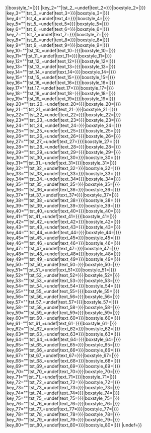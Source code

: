 <includeonly>{{familytree/step2

|boxstyle={{{boxstyle|}}}|border={{{border|2}}}|

|row1 ""=<td rowspan="2" colspan="2"></td>|
|row2 ""=|

|row1 " "=<td rowspan="2" colspan="2"><div style="width: 2em; height: 2em;"><span style="font: 1px/1px serif;">&nbsp;</span></div></td>|
|row2 " "=|

|row1 "0"=<td rowspan="2" colspan="2"><div style="width: 2em; height: 2em;"><span style="font: 1px/1px serif;">&nbsp;</span></div></td>|
|row2 "0"=|

|row1 "-"=<td colspan="2" style="border-bottom: 1px solid black;"><div style="width: 2em; height: 1em;"><span style="font: 1px/1px serif;">&nbsp;</span></div></td>|
|row2 "-"=<td colspan="2"><div style="width: 2em; height: 1em;"><span style="font: 1px/1px serif;">&nbsp;</span></div></td>|

|row1 "!"=<td rowspan="2" style="border-right: 1px solid black;"><div style="width: 1em; height: 2em;"><span style="font: 1px/1px serif;">&nbsp;</span></div></td><td rowspan="2"><div style="width: 1em; height: 2em;"><span style="font: 1px/1px serif;">&nbsp;</span></div></td>|
|row2 "!"=|

|row1 "."=<td style="border-bottom: 1px solid black;"><div style="width: 1em; height: 1em;"><span style="font: 1px/1px serif;">&nbsp;</span></div></td><td rowspan="2"><div style="width: 1em; height: 2em;"><span style="font: 1px/1px serif;">&nbsp;</span></div></td>|
|row2 "."=<td style="border-right: 1px solid black;"><div style="width: 1em; height: 1em;"><span style="font: 1px/1px serif;">&nbsp;</span></div></td>|

|row1 "'"=<td style="border-right: 1px solid black; border-bottom: 1px solid black;"><div style="width: 1em; height: 1em;"><span style="font: 1px/1px serif;">&nbsp;</span></div></td><td><div style="width: 1em; height: 1em;"><span style="font: 1px/1px serif;">&nbsp;</span></div></td>|
|row2 "'"=<td colspan="2"><div style="width: 2em; height: 1em;"><span style="font: 1px/1px serif;">&nbsp;</span></div></td>|

|row1 "`"=<td style="border-right: 1px solid black;"><div style="width: 1em; height: 1em;"><span style="font: 1px/1px serif;">&nbsp;</span></div></td><td style="border-bottom: 1px solid black;"><div style="width: 1em; height: 1em;"><span style="font: 1px/1px serif;">&nbsp;</span></div></td>|
|row2 "`"=<td colspan="2"><div style="width: 2em; height: 1em;"><span style="font: 1px/1px serif;">&nbsp;</span></div></td>|

|row1 ","=<td><div style="width: 1em; height: 1em;"><span style="font: 1px/1px serif;">&nbsp;</span></div></td><td style="border-bottom: 1px solid black;"><div style="width: 1em; height: 1em;"><span style="font: 1px/1px serif;">&nbsp;</span></div></td>|
|row2 ","=<td style="border-right: 1px solid black;"><div style="width: 1em; height: 1em;"><span style="font: 1px/1px serif;">&nbsp;</span></div></td><td><div style="width: 1em; height: 1em;"><span style="font: 1px/1px serif;">&nbsp;</span></div></td>|

|row1 "v"=<td colspan="2" style="border-bottom: 1px solid black;"><div style="width: 2em; height: 1em;"><span style="font: 1px/1px serif;">&nbsp;</span></div></td>|
|row2 "v"=<td style="border-right: 1px solid black;"><div style="width: 1em; height: 1em;"><span style="font: 1px/1px serif;">&nbsp;</span></div></td><td><div style="width: 1em; height: 1em;"><span style="font: 1px/1px serif;">&nbsp;</span></div></td>|

|row1 "("=<td style="border-right: 1px solid black; border-bottom: 1px solid black;"><div style="width: 1em; height: 1em;"><span style="font: 1px/1px serif;">&nbsp;</span></div></td><td rowspan="2"><div style="width: 1em; height: 2em;"><span style="font: 1px/1px serif;">&nbsp;</span></div></td>|
|row2 "("=<td style="border-right: 1px solid black;"><div style="width: 1em; height: 1em;"><span style="font: 1px/1px serif;">&nbsp;</span></div></td>|

|row1 "^"=<td style="border-right: 1px solid black; border-bottom: 1px solid black;"><div style="width: 1em; height: 1em;"><span style="font: 1px/1px serif;">&nbsp;</span></div></td><td style="border-bottom: 1px solid black;"><div style="width: 1em; height: 1em;"><span style="font: 1px/1px serif;">&nbsp;</span></div></td>|
|row2 "^"=<td colspan="2"><div style="width: 2em; height: 1em;"><span style="font: 1px/1px serif;">&nbsp;</span></div></td>|

|row1 ")"=<td rowspan="2" style="border-right: 1px solid black;"><div style="width: 1em; height: 2em;"><span style="font: 1px/1px serif;">&nbsp;</span></div></td><td style="border-bottom: 1px solid black;"><div style="width: 1em; height: 1em;"><span style="font: 1px/1px serif;">&nbsp;</span></div></td>|
|row2 ")"=<td><div style="width: 1em; height: 1em;"><span style="font: 1px/1px serif;">&nbsp;</span></div></td>|

|row1 "+"=<td style="border-right: 1px solid black; border-bottom: 1px solid black;"><div style="width: 1em; height: 1em;"><span style="font: 1px/1px serif;">&nbsp;</span></div></td><td style="border-bottom: 1px solid black;"><div style="width: 1em; height: 1em;"><span style="font: 1px/1px serif;">&nbsp;</span></div></td>|
|row2 "+"=<td style="border-right: 1px solid black;"><div style="width: 1em; height: 1em;"><span style="font: 1px/1px serif;">&nbsp;</span></div></td><td><div style="width: 1em; height: 1em;"><span style="font: 1px/1px serif;">&nbsp;</span></div></td>|

|row1 "~"=<td colspan="2" style="border-bottom: 1px dashed black;"><div style="width: 2em; height: 1em;"><span style="font: 1px/1px serif;">&nbsp;</span></div></td>|
|row2 "~"=<td colspan="2"><div style="width: 2em; height: 1em;"><span style="font: 1px/1px serif;">&nbsp;</span></div></td>|

|row1 ":"=<td rowspan="2" style="border-right: 1px dashed black;"><div style="width: 1em; height: 2em;"><span style="font: 1px/1px serif;">&nbsp;</span></div></td><td rowspan="2"><div style="width: 1em; height: 2em;"><span style="font: 1px/1px serif;">&nbsp;</span></div></td>|
|row2 ":"=|

|row1 "y"=<td colspan="2" style="border-bottom: 1px dashed black;"><div style="width: 2em; height: 1em;"><span style="font: 1px/1px serif;">&nbsp;</span></div></td>|
|row2 "y"=<td style="border-right: 1px solid black;"><div style="width: 1em; height: 1em;"><span style="font: 1px/1px serif;">&nbsp;</span></div></td><td><div style="width: 1em; height: 1em;"><span style="font: 1px/1px serif;">&nbsp;</span></div></td>|

|row1 "h"=<td style="border-right: 1px solid black;"><div style="width: 1em; height: 1em;"><span style="font: 1px/1px serif;">&nbsp;</span></div></td><td><div style="width: 1em; height: 1em;"><span style="font: 1px/1px serif;">&nbsp;</span></div></td>|
|row2 "h"=<td colspan="2" style="border-top: 1px dashed black;"><div style="width: 2em; height: 1em;"><span style="font: 1px/1px serif;">&nbsp;</span></div></td>|

|row1 "}"=<td rowspan="2" style="border-right: 1px dashed black;"><div style="width: 1em; height: 2em;"><span style="font: 1px/1px serif;">&nbsp;</span></div></td><td style="border-bottom: 1px solid black;"><div style="width: 1em; height: 1em;"><span style="font: 1px/1px serif;">&nbsp;</span></div></td>|
|row2 "}"=<td><div style="width: 1em; height: 1em;"><span style="font: 1px/1px serif;">&nbsp;</span></div></td>|

|row1 "{"=<td style="border-right: 1px dashed black; border-bottom: 1px solid black;"><div style="width: 1em; height: 1em;"><span style="font: 1px/1px serif;">&nbsp;</span></div></td><td rowspan="2"><div style="width: 1em; height: 2em;"><span style="font: 1px/1px serif;">&nbsp;</span></div></td>|
|row2 "{"=<td style="border-right: 1px dashed black;"><div style="width: 1em; height: 1em;"><span style="font: 1px/1px serif;">&nbsp;</span></div></td>|

|row1 "7"=<td style="border-bottom: 1px dashed black;"><div style="width: 1em; height: 1em;"><span style="font: 1px/1px serif;">&nbsp;</span></div></td><td rowspan="2"><div style="width: 1em; height: 2em;"><span style="font: 1px/1px serif;">&nbsp;</span></div></td>|
|row2 "7"=<td style="border-right: 1px dashed black;"><div style="width: 1em; height: 1em;"><span style="font: 1px/1px serif;">&nbsp;</span></div></td>|

|row1 "J"=<td style="border-right: 1px dashed black; border-bottom: 1px dashed black;"><div style="width: 1em; height: 1em;"><span style="font: 1px/1px serif;">&nbsp;</span></div></td><td><div style="width: 1em; height: 1em;"><span style="font: 1px/1px serif;">&nbsp;</span></div></td>|
|row2 "J"=<td colspan="2"><div style="width: 2em; height: 1em;"><span style="font: 1px/1px serif;">&nbsp;</span></div></td>|

|row1 "L"=<td style="border-right: 1px dashed black;"><div style="width: 1em; height: 1em;"><span style="font: 1px/1px serif;">&nbsp;</span></div></td><td style="border-bottom: 1px dashed black;"><div style="width: 1em; height: 1em;"><span style="font: 1px/1px serif;">&nbsp;</span></div></td>|
|row2 "L"=<td colspan="2"><div style="width: 2em; height: 1em;"><span style="font: 1px/1px serif;">&nbsp;</span></div></td>|

|row1 "F"=<td><div style="width: 1em; height: 1em;"><span style="font: 1px/1px serif;">&nbsp;</span></div></td><td style="border-bottom: 1px dashed black;"><div style="width: 1em; height: 1em;"><span style="font: 1px/1px serif;">&nbsp;</span></div></td>|
|row2 "F"=<td style="border-right: 1px dashed black;"><div style="width: 1em; height: 1em;"><span style="font: 1px/1px serif;">&nbsp;</span></div></td><td><div style="width: 1em; height: 1em;"><span style="font: 1px/1px serif;">&nbsp;</span></div></td>|

|row1 "V"=<td colspan="2" style="border-bottom: 1px dashed black;"><div style="width: 2em; height: 1em;"><span style="font: 1px/1px serif;">&nbsp;</span></div></td>|
|row2 "V"=<td style="border-right: 1px dashed black;"><div style="width: 1em; height: 1em;"><span style="font: 1px/1px serif;">&nbsp;</span></div></td><td><div style="width: 1em; height: 1em;"><span style="font: 1px/1px serif;">&nbsp;</span></div></td>|

|row1 "C"=<td style="border-right: 1px dashed black; border-bottom: 1px dashed black;"><div style="width: 1em; height: 1em;"><span style="font: 1px/1px serif;">&nbsp;</span></div></td><td rowspan="2"><div style="width: 1em; height: 2em;"><span style="font: 1px/1px serif;">&nbsp;</span></div></td>|
|row2 "C"=<td style="border-right: 1px dashed black;"><div style="width: 1em; height: 1em;"><span style="font: 1px/1px serif;">&nbsp;</span></div></td>|

|row1 "A"=<td style="border-right: 1px dashed black; border-bottom: 1px dashed black;"><div style="width: 1em; height: 1em;"><span style="font: 1px/1px serif;">&nbsp;</span></div></td><td style="border-bottom: 1px dashed black;"><div style="width: 1em; height: 1em;"><span style="font: 1px/1px serif;">&nbsp;</span></div></td>|
|row2 "A"=<td colspan="2"><div style="width: 2em; height: 1em;"><span style="font: 1px/1px serif;">&nbsp;</span></div></td>|

|row1 "D"=<td rowspan="2" style="border-right: 1px dashed black;"><div style="width: 1em; height: 2em;"><span style="font: 1px/1px serif;">&nbsp;</span></div></td><td style="border-bottom: 1px dashed black;"><div style="width: 1em; height: 1em;"><span style="font: 1px/1px serif;">&nbsp;</span></div></td>|
|row2 "D"=<td><div style="width: 1em; height: 1em;"><span style="font: 1px/1px serif;">&nbsp;</span></div></td>|

|row1 "%"=<td style="border-right: 1px dashed black; border-bottom: 1px dashed black;"><div style="width: 1em; height: 1em;"><span style="font: 1px/1px serif;">&nbsp;</span></div></td><td style="border-bottom: 1px dashed black;"><div style="width: 1em; height: 1em;"><span style="font: 1px/1px serif;">&nbsp;</span></div></td>|
|row2 "%"=<td style="border-right: 1px dashed black;"><div style="width: 1em; height: 1em;"><span style="font: 1px/1px serif;">&nbsp;</span></div></td><td><div style="width: 1em; height: 1em;"><span style="font: 1px/1px serif;">&nbsp;</span></div></td>|

|row1 "*"=<td style="border-right: 1px dashed black; border-bottom: 1px solid black;"><div style="width: 1em; height: 1em;"><span style="font: 1px/1px serif;">&nbsp;</span></div></td><td style="border-bottom: 1px solid black;"><div style="width: 1em; height: 1em;"><span style="font: 1px/1px serif;">&nbsp;</span></div></td>|
|row2 "*"=<td style="border-right: 1px dashed black;"><div style="width: 1em; height: 1em;"><span style="font: 1px/1px serif;">&nbsp;</span></div></td><td><div style="width: 1em; height: 1em;"><span style="font: 1px/1px serif;">&nbsp;</span></div></td>|

|row1 "#"=<td style="border-right: 1px solid black; border-bottom: 1px dashed black;"><div style="width: 1em; height: 1em;"><span style="font: 1px/1px serif;">&nbsp;</span></div></td><td style="border-bottom: 1px dashed black;"><div style="width: 1em; height: 1em;"><span style="font: 1px/1px serif;">&nbsp;</span></div></td>|
|row2 "#"=<td style="border-right: 1px solid black;"><div style="width: 1em; height: 1em;"><span style="font: 1px/1px serif;">&nbsp;</span></div></td><td><div style="width: 1em; height: 1em;"><span style="font: 1px/1px serif;">&nbsp;</span></div></td>|

|row1 "]"=<td rowspan="2" style="border-right: 1px solid black;"><div style="width: 1em; height: 2em;"><span style="font: 1px/1px serif;">&nbsp;</span></div></td><td style="border-bottom: 1px dashed black;"><div style="width: 1em; height: 1em;"><span style="font: 1px/1px serif;">&nbsp;</span></div></td>|
|row2 "]"=<td><div style="width: 1em; height: 1em;"><span style="font: 1px/1px serif;">&nbsp;</span></div></td>|

|row1 "["=<td style="border-right: 1px solid black; border-bottom: 1px dashed black;"><div style="width: 1em; height: 1em;"><span style="font: 1px/1px serif;">&nbsp;</span></div></td><td rowspan="2"><div style="width: 1em; height: 2em;"><span style="font: 1px/1px serif;">&nbsp;</span></div></td>|
|row2 "["=<td style="border-right: 1px solid black;"><div style="width: 1em; height: 1em;"><span style="font: 1px/1px serif;">&nbsp;</span></div></td>|

|key_1="{{{1|}}}"|tst_1_{{{1|a}}}{{{1|b}}}=undef|text_1={{{{{{1}}}}}}|boxstyle_1={{{boxstyle_{{{1}}}|}}}
|key_2="{{{2|}}}"|tst_2_{{{2|a}}}{{{2|b}}}=undef|text_2={{{{{{2}}}}}}|boxstyle_2={{{boxstyle_{{{2}}}|}}}
|key_3="{{{3|}}}"|tst_3_{{{3|a}}}{{{3|b}}}=undef|text_3={{{{{{3}}}}}}|boxstyle_3={{{boxstyle_{{{3}}}|}}}
|key_4="{{{4|}}}"|tst_4_{{{4|a}}}{{{4|b}}}=undef|text_4={{{{{{4}}}}}}|boxstyle_4={{{boxstyle_{{{4}}}|}}}
|key_5="{{{5|}}}"|tst_5_{{{5|a}}}{{{5|b}}}=undef|text_5={{{{{{5}}}}}}|boxstyle_5={{{boxstyle_{{{5}}}|}}}
|key_6="{{{6|}}}"|tst_6_{{{6|a}}}{{{6|b}}}=undef|text_6={{{{{{6}}}}}}|boxstyle_6={{{boxstyle_{{{6}}}|}}}
|key_7="{{{7|}}}"|tst_7_{{{7|a}}}{{{7|b}}}=undef|text_7={{{{{{7}}}}}}|boxstyle_7={{{boxstyle_{{{7}}}|}}}
|key_8="{{{8|}}}"|tst_8_{{{8|a}}}{{{8|b}}}=undef|text_8={{{{{{8}}}}}}|boxstyle_8={{{boxstyle_{{{8}}}|}}}
|key_9="{{{9|}}}"|tst_9_{{{9|a}}}{{{9|b}}}=undef|text_9={{{{{{9}}}}}}|boxstyle_9={{{boxstyle_{{{9}}}|}}}
|key_10="{{{10|}}}"|tst_10_{{{10|a}}}{{{10|b}}}=undef|text_10={{{{{{10}}}}}}|boxstyle_10={{{boxstyle_{{{10}}}|}}}
|key_11="{{{11|}}}"|tst_11_{{{11|a}}}{{{11|b}}}=undef|text_11={{{{{{11}}}}}}|boxstyle_11={{{boxstyle_{{{11}}}|}}}
|key_12="{{{12|}}}"|tst_12_{{{12|a}}}{{{12|b}}}=undef|text_12={{{{{{12}}}}}}|boxstyle_12={{{boxstyle_{{{12}}}|}}}
|key_13="{{{13|}}}"|tst_13_{{{13|a}}}{{{13|b}}}=undef|text_13={{{{{{13}}}}}}|boxstyle_13={{{boxstyle_{{{13}}}|}}}
|key_14="{{{14|}}}"|tst_14_{{{14|a}}}{{{14|b}}}=undef|text_14={{{{{{14}}}}}}|boxstyle_14={{{boxstyle_{{{14}}}|}}}
|key_15="{{{15|}}}"|tst_15_{{{15|a}}}{{{15|b}}}=undef|text_15={{{{{{15}}}}}}|boxstyle_15={{{boxstyle_{{{15}}}|}}}
|key_16="{{{16|}}}"|tst_16_{{{16|a}}}{{{16|b}}}=undef|text_16={{{{{{16}}}}}}|boxstyle_16={{{boxstyle_{{{16}}}|}}}
|key_17="{{{17|}}}"|tst_17_{{{17|a}}}{{{17|b}}}=undef|text_17={{{{{{17}}}}}}|boxstyle_17={{{boxstyle_{{{17}}}|}}}
|key_18="{{{18|}}}"|tst_18_{{{18|a}}}{{{18|b}}}=undef|text_18={{{{{{18}}}}}}|boxstyle_18={{{boxstyle_{{{18}}}|}}}
|key_19="{{{19|}}}"|tst_19_{{{19|a}}}{{{19|b}}}=undef|text_19={{{{{{19}}}}}}|boxstyle_19={{{boxstyle_{{{19}}}|}}}
|key_20="{{{20|}}}"|tst_20_{{{20|a}}}{{{20|b}}}=undef|text_20={{{{{{20}}}}}}|boxstyle_20={{{boxstyle_{{{20}}}|}}}
|key_21="{{{21|}}}"|tst_21_{{{21|a}}}{{{21|b}}}=undef|text_21={{{{{{21}}}}}}|boxstyle_21={{{boxstyle_{{{21}}}|}}}
|key_22="{{{22|}}}"|tst_22_{{{22|a}}}{{{22|b}}}=undef|text_22={{{{{{22}}}}}}|boxstyle_22={{{boxstyle_{{{22}}}|}}}
|key_23="{{{23|}}}"|tst_23_{{{23|a}}}{{{23|b}}}=undef|text_23={{{{{{23}}}}}}|boxstyle_23={{{boxstyle_{{{23}}}|}}}
|key_24="{{{24|}}}"|tst_24_{{{24|a}}}{{{24|b}}}=undef|text_24={{{{{{24}}}}}}|boxstyle_24={{{boxstyle_{{{24}}}|}}}
|key_25="{{{25|}}}"|tst_25_{{{25|a}}}{{{25|b}}}=undef|text_25={{{{{{25}}}}}}|boxstyle_25={{{boxstyle_{{{25}}}|}}}
|key_26="{{{26|}}}"|tst_26_{{{26|a}}}{{{26|b}}}=undef|text_26={{{{{{26}}}}}}|boxstyle_26={{{boxstyle_{{{26}}}|}}}
|key_27="{{{27|}}}"|tst_27_{{{27|a}}}{{{27|b}}}=undef|text_27={{{{{{27}}}}}}|boxstyle_27={{{boxstyle_{{{27}}}|}}}
|key_28="{{{28|}}}"|tst_28_{{{28|a}}}{{{28|b}}}=undef|text_28={{{{{{28}}}}}}|boxstyle_28={{{boxstyle_{{{28}}}|}}}
|key_29="{{{29|}}}"|tst_29_{{{29|a}}}{{{29|b}}}=undef|text_29={{{{{{29}}}}}}|boxstyle_29={{{boxstyle_{{{29}}}|}}}
|key_30="{{{30|}}}"|tst_30_{{{30|a}}}{{{30|b}}}=undef|text_30={{{{{{30}}}}}}|boxstyle_30={{{boxstyle_{{{30}}}|}}}
|key_31="{{{31|}}}"|tst_31_{{{31|a}}}{{{31|b}}}=undef|text_31={{{{{{31}}}}}}|boxstyle_31={{{boxstyle_{{{31}}}|}}}
|key_32="{{{32|}}}"|tst_32_{{{32|a}}}{{{32|b}}}=undef|text_32={{{{{{32}}}}}}|boxstyle_32={{{boxstyle_{{{32}}}|}}}
|key_33="{{{33|}}}"|tst_33_{{{33|a}}}{{{33|b}}}=undef|text_33={{{{{{33}}}}}}|boxstyle_33={{{boxstyle_{{{33}}}|}}}
|key_34="{{{34|}}}"|tst_34_{{{34|a}}}{{{34|b}}}=undef|text_34={{{{{{34}}}}}}|boxstyle_34={{{boxstyle_{{{34}}}|}}}
|key_35="{{{35|}}}"|tst_35_{{{35|a}}}{{{35|b}}}=undef|text_35={{{{{{35}}}}}}|boxstyle_35={{{boxstyle_{{{35}}}|}}}
|key_36="{{{36|}}}"|tst_36_{{{36|a}}}{{{36|b}}}=undef|text_36={{{{{{36}}}}}}|boxstyle_36={{{boxstyle_{{{36}}}|}}}
|key_37="{{{37|}}}"|tst_37_{{{37|a}}}{{{37|b}}}=undef|text_37={{{{{{37}}}}}}|boxstyle_37={{{boxstyle_{{{37}}}|}}}
|key_38="{{{38|}}}"|tst_38_{{{38|a}}}{{{38|b}}}=undef|text_38={{{{{{38}}}}}}|boxstyle_38={{{boxstyle_{{{38}}}|}}}
|key_39="{{{39|}}}"|tst_39_{{{39|a}}}{{{39|b}}}=undef|text_39={{{{{{39}}}}}}|boxstyle_39={{{boxstyle_{{{39}}}|}}}
|key_40="{{{40|}}}"|tst_40_{{{40|a}}}{{{40|b}}}=undef|text_40={{{{{{40}}}}}}|boxstyle_40={{{boxstyle_{{{40}}}|}}}
|key_41="{{{41|}}}"|tst_41_{{{41|a}}}{{{41|b}}}=undef|text_41={{{{{{41}}}}}}|boxstyle_41={{{boxstyle_{{{41}}}|}}}
|key_42="{{{42|}}}"|tst_42_{{{42|a}}}{{{42|b}}}=undef|text_42={{{{{{42}}}}}}|boxstyle_42={{{boxstyle_{{{42}}}|}}}
|key_43="{{{43|}}}"|tst_43_{{{43|a}}}{{{43|b}}}=undef|text_43={{{{{{43}}}}}}|boxstyle_43={{{boxstyle_{{{43}}}|}}}
|key_44="{{{44|}}}"|tst_44_{{{44|a}}}{{{44|b}}}=undef|text_44={{{{{{44}}}}}}|boxstyle_44={{{boxstyle_{{{44}}}|}}}
|key_45="{{{45|}}}"|tst_45_{{{45|a}}}{{{45|b}}}=undef|text_45={{{{{{45}}}}}}|boxstyle_45={{{boxstyle_{{{45}}}|}}}
|key_46="{{{46|}}}"|tst_46_{{{46|a}}}{{{46|b}}}=undef|text_46={{{{{{46}}}}}}|boxstyle_46={{{boxstyle_{{{46}}}|}}}
|key_47="{{{47|}}}"|tst_47_{{{47|a}}}{{{47|b}}}=undef|text_47={{{{{{47}}}}}}|boxstyle_47={{{boxstyle_{{{47}}}|}}}
|key_48="{{{48|}}}"|tst_48_{{{48|a}}}{{{48|b}}}=undef|text_48={{{{{{48}}}}}}|boxstyle_48={{{boxstyle_{{{48}}}|}}}
|key_49="{{{49|}}}"|tst_49_{{{49|a}}}{{{49|b}}}=undef|text_49={{{{{{49}}}}}}|boxstyle_49={{{boxstyle_{{{49}}}|}}}
|key_50="{{{50|}}}"|tst_50_{{{50|a}}}{{{50|b}}}=undef|text_50={{{{{{50}}}}}}|boxstyle_50={{{boxstyle_{{{50}}}|}}}
|key_51="{{{51|}}}"|tst_51_{{{51|a}}}{{{51|b}}}=undef|text_51={{{{{{51}}}}}}|boxstyle_51={{{boxstyle_{{{51}}}|}}}
|key_52="{{{52|}}}"|tst_52_{{{52|a}}}{{{52|b}}}=undef|text_52={{{{{{52}}}}}}|boxstyle_52={{{boxstyle_{{{52}}}|}}}
|key_53="{{{53|}}}"|tst_53_{{{53|a}}}{{{53|b}}}=undef|text_53={{{{{{53}}}}}}|boxstyle_53={{{boxstyle_{{{53}}}|}}}
|key_54="{{{54|}}}"|tst_54_{{{54|a}}}{{{54|b}}}=undef|text_54={{{{{{54}}}}}}|boxstyle_54={{{boxstyle_{{{54}}}|}}}
|key_55="{{{55|}}}"|tst_55_{{{55|a}}}{{{55|b}}}=undef|text_55={{{{{{55}}}}}}|boxstyle_55={{{boxstyle_{{{55}}}|}}}
|key_56="{{{56|}}}"|tst_56_{{{56|a}}}{{{56|b}}}=undef|text_56={{{{{{56}}}}}}|boxstyle_56={{{boxstyle_{{{56}}}|}}}
|key_57="{{{57|}}}"|tst_57_{{{57|a}}}{{{57|b}}}=undef|text_57={{{{{{57}}}}}}|boxstyle_57={{{boxstyle_{{{57}}}|}}}
|key_58="{{{58|}}}"|tst_58_{{{58|a}}}{{{58|b}}}=undef|text_58={{{{{{58}}}}}}|boxstyle_58={{{boxstyle_{{{58}}}|}}}
|key_59="{{{59|}}}"|tst_59_{{{59|a}}}{{{59|b}}}=undef|text_59={{{{{{59}}}}}}|boxstyle_59={{{boxstyle_{{{59}}}|}}}
|key_60="{{{60|}}}"|tst_60_{{{60|a}}}{{{60|b}}}=undef|text_60={{{{{{60}}}}}}|boxstyle_60={{{boxstyle_{{{60}}}|}}}
|key_61="{{{61|}}}"|tst_61_{{{61|a}}}{{{61|b}}}=undef|text_61={{{{{{61}}}}}}|boxstyle_61={{{boxstyle_{{{61}}}|}}}
|key_62="{{{62|}}}"|tst_62_{{{62|a}}}{{{62|b}}}=undef|text_62={{{{{{62}}}}}}|boxstyle_62={{{boxstyle_{{{62}}}|}}}
|key_63="{{{63|}}}"|tst_63_{{{63|a}}}{{{63|b}}}=undef|text_63={{{{{{63}}}}}}|boxstyle_63={{{boxstyle_{{{63}}}|}}}
|key_64="{{{64|}}}"|tst_64_{{{64|a}}}{{{64|b}}}=undef|text_64={{{{{{64}}}}}}|boxstyle_64={{{boxstyle_{{{64}}}|}}}
|key_65="{{{65|}}}"|tst_65_{{{65|a}}}{{{65|b}}}=undef|text_65={{{{{{65}}}}}}|boxstyle_65={{{boxstyle_{{{65}}}|}}}
|key_66="{{{66|}}}"|tst_66_{{{66|a}}}{{{66|b}}}=undef|text_66={{{{{{66}}}}}}|boxstyle_66={{{boxstyle_{{{66}}}|}}}
|key_67="{{{67|}}}"|tst_67_{{{67|a}}}{{{67|b}}}=undef|text_67={{{{{{67}}}}}}|boxstyle_67={{{boxstyle_{{{67}}}|}}}
|key_68="{{{68|}}}"|tst_68_{{{68|a}}}{{{68|b}}}=undef|text_68={{{{{{68}}}}}}|boxstyle_68={{{boxstyle_{{{68}}}|}}}
|key_69="{{{69|}}}"|tst_69_{{{69|a}}}{{{69|b}}}=undef|text_69={{{{{{69}}}}}}|boxstyle_69={{{boxstyle_{{{69}}}|}}}
|key_70="{{{70|}}}"|tst_70_{{{70|a}}}{{{70|b}}}=undef|text_70={{{{{{70}}}}}}|boxstyle_70={{{boxstyle_{{{70}}}|}}}
|key_71="{{{71|}}}"|tst_71_{{{71|a}}}{{{71|b}}}=undef|text_71={{{{{{71}}}}}}|boxstyle_71={{{boxstyle_{{{71}}}|}}}
|key_72="{{{72|}}}"|tst_72_{{{72|a}}}{{{72|b}}}=undef|text_72={{{{{{72}}}}}}|boxstyle_72={{{boxstyle_{{{72}}}|}}}
|key_73="{{{73|}}}"|tst_73_{{{73|a}}}{{{73|b}}}=undef|text_73={{{{{{73}}}}}}|boxstyle_73={{{boxstyle_{{{73}}}|}}}
|key_74="{{{74|}}}"|tst_74_{{{74|a}}}{{{74|b}}}=undef|text_74={{{{{{74}}}}}}|boxstyle_74={{{boxstyle_{{{74}}}|}}}
|key_75="{{{75|}}}"|tst_75_{{{75|a}}}{{{75|b}}}=undef|text_75={{{{{{75}}}}}}|boxstyle_75={{{boxstyle_{{{75}}}|}}}
|key_76="{{{76|}}}"|tst_76_{{{76|a}}}{{{76|b}}}=undef|text_76={{{{{{76}}}}}}|boxstyle_76={{{boxstyle_{{{76}}}|}}}
|key_77="{{{77|}}}"|tst_77_{{{77|a}}}{{{77|b}}}=undef|text_77={{{{{{77}}}}}}|boxstyle_77={{{boxstyle_{{{77}}}|}}}
|key_78="{{{78|}}}"|tst_78_{{{78|a}}}{{{78|b}}}=undef|text_78={{{{{{78}}}}}}|boxstyle_78={{{boxstyle_{{{78}}}|}}}
|key_79="{{{79|}}}"|tst_79_{{{79|a}}}{{{79|b}}}=undef|text_79={{{{{{79}}}}}}|boxstyle_79={{{boxstyle_{{{79}}}|}}}
|key_80="{{{80|}}}"|tst_80_{{{80|a}}}{{{80|b}}}=undef|text_80={{{{{{80}}}}}}|boxstyle_80={{{boxstyle_{{{80}}}|}}}
|undef=}}</includeonly><noinclude>
{{Documentation}}
<!-- Add categories and interwikis to the /doc subpage, not here! -->
</noinclude>